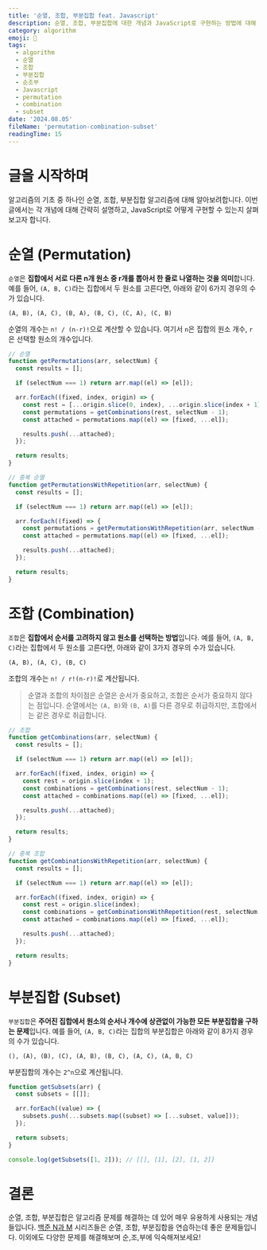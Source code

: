 ```yaml
---
title: '순열, 조합, 부분집합 feat. Javascript'
description: 순열, 조합, 부분집합에 대한 개념과 JavaScript로 구현하는 방법에 대해 알아보자
category: algorithm
emoji: 🎲
tags:
  - algorithm
  - 순열
  - 조합
  - 부분집합
  - 순조부
  - Javascript
  - permutation
  - combination
  - subset
date: '2024.08.05'
fileName: 'permutation-combination-subset'
readingTime: 15
---
```


# 글을 시작하며

알고리즘의 기초 중 하나인 순열, 조합, 부분집합 알고리즘에 대해 알아보려합니다. 이번 글에서는 각 개념에 대해 간략히 설명하고, JavaScript로 어떻게 구현할 수 있는지 살펴보고자 합니다.

# 순열 (Permutation)

`순열`은 **집합에서 서로 다른 n개 원소 중 r개를 뽑아서 한 줄로 나열하는 것을 의미**합니다. 예를 들어, `(A, B, C)`라는 집합에서 두 원소를 고른다면, 아래와 같이 6가지 경우의 수가 있습니다.

```
(A, B), (A, C), (B, A), (B, C), (C, A), (C, B)
```

순열의 개수는 `n! / (n-r)!`으로 계산할 수 있습니다. 여기서 `n`은 집합의 원소 개수, `r`은 선택할 원소의 개수입니다.

```javascript
// 순열
function getPermutations(arr, selectNum) {
  const results = [];

  if (selectNum === 1) return arr.map((el) => [el]);

  arr.forEach((fixed, index, origin) => {
    const rest = [...origin.slice(0, index), ...origin.slice(index + 1)];
    const permutations = getCombinations(rest, selectNum - 1);
    const attached = permutations.map((el) => [fixed, ...el]);

    results.push(...attached);
  });

  return results;
}

// 중복 순열
function getPermutationsWithRepetition(arr, selectNum) {
  const results = [];

  if (selectNum === 1) return arr.map((el) => [el]);

  arr.forEach((fixed) => {
    const permutations = getPermutationsWithRepetition(arr, selectNum - 1);
    const attached = permutations.map((el) => [fixed, ...el]);

    results.push(...attached);
  });

  return results;
}
```

# 조합 (Combination)

`조합`은 **집합에서 순서를 고려하지 않고 원소를 선택하는 방법**입니다. 예를 들어, `(A, B, C)`라는 집합에서 두 원소를 고른다면, 아래와 같이 3가지 경우의 수가 있습니다.

```
(A, B), (A, C), (B, C)
```

조합의 개수는 `n! / r!(n-r)!`로 계산됩니다.

> 순열과 조합의 차이점은 순열은 순서가 중요하고, 조합은 순서가 중요하지 않다는 점입니다. 순열에서는 `(A, B)`와 `(B, A)`를 다른 경우로 취급하지만, 조합에서는 같은 경우로 취급합니다.

```javascript
// 조합
function getCombinations(arr, selectNum) {
  const results = [];

  if (selectNum === 1) return arr.map((el) => [el]);

  arr.forEach((fixed, index, origin) => {
    const rest = origin.slice(index + 1);
    const combinations = getCombinations(rest, selectNum - 1);
    const attached = combinations.map((el) => [fixed, ...el]);

    results.push(...attached);
  });

  return results;
}

// 중복 조합
function getCombinationsWithRepetition(arr, selectNum) {
  const results = [];

  if (selectNum === 1) return arr.map((el) => [el]);

  arr.forEach((fixed, index, origin) => {
    const rest = origin.slice(index);
    const combinations = getCombinationsWithRepetition(rest, selectNum - 1);
    const attached = combinations.map((el) => [fixed, ...el]);

    results.push(...attached);
  });

  return results;
}
```

# 부분집합 (Subset)

`부분집합`은 **주어진 집합에서 원소의 순서나 개수에 상관없이 가능한 모든 부분집합을 구하는 문제**입니다. 예를 들어, `(A, B, C)`라는 집합의 부분집합은 아래와 같이 8가지 경우의 수가 있습니다.

```
(), (A), (B), (C), (A, B), (B, C), (A, C), (A, B, C)
```

부분집합의 개수는 `2^n`으로 계산됩니다.

```javascript
function getSubsets(arr) {
  const subsets = [[]];

  arr.forEach((value) => {
    subsets.push(...subsets.map((subset) => [...subset, value]));
  });

  return subsets;
}

console.log(getSubsets([1, 2])); // [[], [1], [2], [1, 2]]
```

# 결론

순열, 조합, 부분집합은 알고리즘 문제를 해결하는 데 있어 매우 유용하게 사용되는 개념들입니다. [백준 N과 M](https://www.acmicpc.net/workbook/view/2052) 시리즈들은 순열, 조합, 부분집합을 연습하는데 좋은 문제들입니다. 이외에도 다양한 문제를 해결해보며 순,조,부에 익숙해져보세요!
